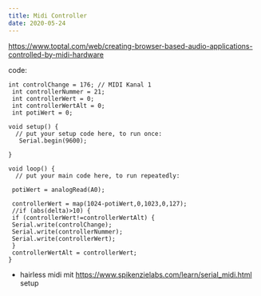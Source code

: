 ```yaml
---
title: Midi Controller
date: 2020-05-24
---
```


https://www.toptal.com/web/creating-browser-based-audio-applications-controlled-by-midi-hardware

code: 

```
int controlChange = 176; // MIDI Kanal 1
 int controllerNummer = 21;
 int controllerWert = 0;
 int controllerWertAlt = 0;
 int potiWert = 0;

void setup() {
  // put your setup code here, to run once:
   Serial.begin(9600);

}

void loop() {
  // put your main code here, to run repeatedly:

 potiWert = analogRead(A0);
 
 controllerWert = map(1024-potiWert,0,1023,0,127);
 //if (abs(delta)>10) {
 if (controllerWert!=controllerWertAlt) {
 Serial.write(controlChange);
 Serial.write(controllerNummer);
 Serial.write(controllerWert);
 }
 controllerWertAlt = controllerWert;
}
```

+ hairless midi mit https://www.spikenzielabs.com/learn/serial_midi.html setup